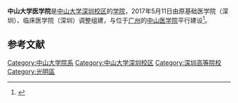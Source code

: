{{not|中山大学中山医学院}}
{{Infobox University Department
 |名称              = 中山大学医学院
 |其他名称        = School of Medicine, Sun Yat-sen University
 |徽标            =
 |徽标说明        =
 |图像名称        =
 |图像大小        =
 |图像说明        =
 |拉丁名称        = 
 |隶属            = [[中山大学|中山大学]]
 |建立时间        = {{start date|2016|8}}
 |关闭时间        =
 |类型              =[[學院_(大學)|学院]]
 |下属              =
 |主管官员        =
 |主席              =
 |院长              =郭德银
 |常务副院长     =
 |副院长           = 陈元
 |主任              =
 |党委书记        =
 |头衔              =党总支书记
 |头衔人名        =兰平
 |教师              =
 |员工              =
 |学生              =
 |本科生           =
 |研究生           =
 |博士生           =
 |其他学生        =
 |地址              ={{CHN}}[[广东省|广东省]][[深圳市|深圳市]][[光明新区|光明新区]][[中山大学深圳校区|中山大学深圳校区]]
 |国家              =
 |省                 =
 |市                 =
 |坐标              =
 |网址              =http://szmed.sysu.edu.cn/
 |标志              =
 |脚注              =
 |會友人數            =
}}
'''中山大学医学院'''是[[中山大学深圳校区|中山大学深圳校区]]的[[學院_(大學)|学院]]，2017年5月11日由原基础医学院（深圳）、临床医学院（深圳）调整组建，与位于[[广州|广州]]的[[中山大学中山医学院|中山医学院]]平行建设<ref>{{cite web|title=学院简介|publisher=中山大学医学院|access-date=2019-05-18|url=http://szmed.sysu.edu.cn/zh-hans/about/introduction|archive-date=2019-09-20|archive-url=https://web.archive.org/web/20190920114629/http://szmed.sysu.edu.cn/zh-hans/about/introduction|dead-url=yes}}</ref>。
==参考文献==
{{reflist}}
{{中山大学}}

[[Category:中山大学院系|Category:中山大学院系]]
[[Category:中山大学深圳校区|Category:中山大学深圳校区]]
[[Category:深圳高等院校|Category:深圳高等院校]]
[[Category:光明區|Category:光明區]]